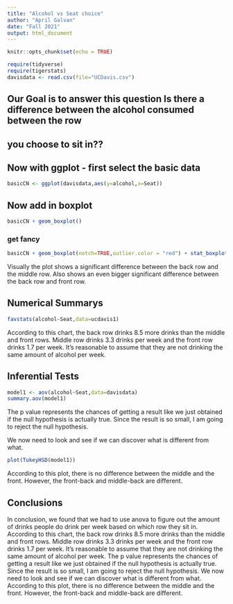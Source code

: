 ```yaml
---
title: "Alcohol vs Seat choice"
author: "April Galvan"
date: "Fall 2021"
output: html_document
---
```


```r
knitr::opts_chunk$set(echo = TRUE)
```

```r
require(tidyverse)
require(tigerstats)
davisdata <- read.csv(file="UCDavis.csv")
```
## Our Goal is to answer this question Is there a difference between the alcohol consumed between the row
## you choose to sit in??

## Now with ggplot - first select the basic data

```r
basicCN <- ggplot(davisdata,aes(y=alcohol,x=Seat))
```
## Now add in boxplot

```r
basicCN + geom_boxplot()
```
  
  
### get fancy  

```r
basicCN + geom_boxplot(notch=TRUE,outlier.color = "red") + stat_boxplot(geom ='errorbar') + labs(title="Fancy notch boxplot \n with 2 lines")
```

Visually the plot shows a significant difference between the back row and the middle row. Also shows an even bigger significant difference between the back row and front row.

## Numerical Summarys 

```r
favstats(alcohol~Seat,data=ucdavis1)
```

According to this chart, the back row drinks 8.5 more drinks than the middle and front rows. Middle row drinks 3.3 drinks per week and the front row drinks 1.7 per week. It's reasonable to assume that they are not drinking the same amount of alcohol per week.

## Inferential Tests

```r
model1 <- aov(alcohol~Seat,data=davisdata)
summary.aov(model1)
```

The p value represents the chances of getting a result like we just obtained if the null hypothesis is actually true. Since the result is so small, I am going to reject the null hypothesis.

We now need to look and see if we can discover what is different from what.

```r
plot(TukeyHSD(model1))
```

According to this plot, there is no difference between the middle and the front. However, the front-back and middle-back are different.

## Conclusions

In conclusion, we found that we had to use anova to figure out the amount of drinks people do drink per week based on which row they sit in. 
According to this chart, the back row drinks 8.5 more drinks than the middle and front rows. Middle row drinks 3.3 drinks per week and the front row drinks 1.7 per week. It's reasonable to assume that they are not drinking the same amount of alcohol per week.
The p value represents the chances of getting a result like we just obtained if the null hypothesis is actually true. Since the result is so small, I am going to reject the null hypothesis.
We now need to look and see if we can discover what is different from what.
According to this plot, there is no difference between the middle and the front. However, the front-back and middle-back are different.
